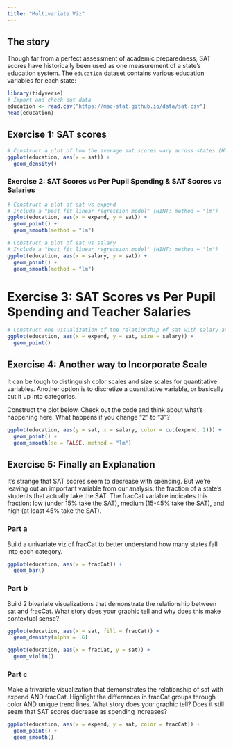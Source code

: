 ```yaml
---
title: "Multivariate Viz"
---
```


## The story

Though far from a perfect assessment of academic preparedness, SAT scores have historically been used as one measurement of a state’s education system. The `education` dataset contains various education variables for each state:

```r
library(tidyverse)
# Import and check out data
education <- read.csv("https://mac-stat.github.io/data/sat.csv")
head(education)
```

## Exercise 1: SAT scores

```r
# Construct a plot of how the average sat scores vary across states (HINT: you need to use the sat variable only).
ggplot(education, aes(x = sat)) +
  geom_density()
```

### Exercise 2: SAT Scores vs Per Pupil Spending & SAT Scores vs Salaries

```r
# Construct a plot of sat vs expend
# Include a "best fit linear regression model" (HINT: method = "lm")
ggplot(education, aes(x = expend, y = sat)) +
  geom_point() +
  geom_smooth(method = "lm")
```

```r
# Construct a plot of sat vs salary
# Include a "best fit linear regression model" (HINT: method = "lm")
ggplot(education, aes(x = salary, y = sat)) +
  geom_point() +
  geom_smooth(method = "lm")
```

# Exercise 3: SAT Scores vs Per Pupil Spending and Teacher Salaries

```r
# Construct one visualization of the relationship of sat with salary and expend. HINT: Start with just 2 variables and tweak that code to add the third variable. 
ggplot(education, aes(x = expend, y = sat, size = salary)) +
  geom_point()
```

## Exercise 4: Another way to Incorporate Scale

It can be tough to distinguish color scales and size scales for quantitative variables. Another option is to discretize a quantitative variable, or basically cut it up into categories.

Construct the plot below. Check out the code and think about what’s happening here. What happens if you change “2” to “3”?

```r
ggplot(education, aes(y = sat, x = salary, color = cut(expend, 2))) + 
  geom_point() + 
  geom_smooth(se = FALSE, method = "lm")
```

## Exercise 5: Finally an Explanation

It’s strange that SAT scores seem to decrease with spending. But we’re leaving out an important variable from our analysis: the fraction of a state’s students that actually take the SAT. The fracCat variable indicates this fraction: low (under 15% take the SAT), medium (15-45% take the SAT), and high (at least 45% take the SAT).

### Part a

Build a univariate viz of fracCat to better understand how many states fall into each category.

```r
ggplot(education, aes(x = fracCat)) +
  geom_bar()
```


### Part b

Build 2 bivariate visualizations that demonstrate the relationship between sat and fracCat. What story does your graphic tell and why does this make contextual sense?

```r
ggplot(education, aes(x = sat, fill = fracCat)) +
  geom_density(alpha = .6)
```

```r
ggplot(education, aes(x = fracCat, y = sat)) +
  geom_violin()
```


### Part c

Make a trivariate visualization that demonstrates the relationship of sat with expend AND fracCat. Highlight the differences in fracCat groups through color AND unique trend lines. What story does your graphic tell?
Does it still seem that SAT scores decrease as spending increases?

```r
ggplot(education, aes(x = expend, y = sat, color = fracCat)) +
  geom_point() +
  geom_smooth()
```

